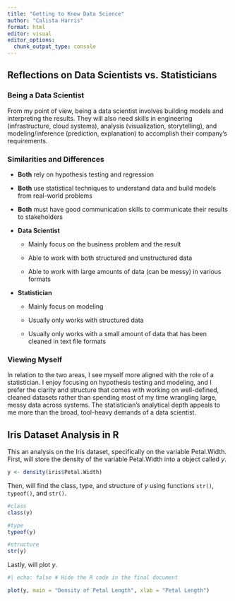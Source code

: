 ```yaml
---
title: "Getting to Know Data Science"
author: "Calista Harris"
format: html
editor: visual
editor_options: 
  chunk_output_type: console
---
```


## Reflections on Data Scientists vs. Statisticians

### Being a Data Scientist

From my point of view, being a data scientist involves building models and interpreting the results. They will also need skills in engineering (infrastructure, cloud systems), analysis (visualization, storytelling), and modeling/inference (prediction, explanation) to accomplish their company's requirements.

### Similarities and Differences

-   **Both** rely on hypothesis testing and regression

-   **Both** use statistical techniques to understand data and build models from real-world problems

-   **Both** must have good communication skills to communicate their results to stakeholders

-   **Data Scientist**

    -   Mainly focus on the business problem and the result

    -   Able to work with both structured and unstructured data

    -   Able to work with large amounts of data (can be messy) in various formats

-   **Statistician**

    -   Mainly focus on modeling

    -   Usually only works with structured data

    -   Usually only works with a small amount of data that has been cleaned in text file formats

### Viewing Myself

In relation to the two areas, I see myself more aligned with the role of a statistician. I enjoy focusing on hypothesis testing and modeling, and I prefer the clarity and structure that comes with working on well-defined, cleaned datasets rather than spending most of my time wrangling large, messy data across systems. The statistician’s analytical depth appeals to me more than the broad, tool-heavy demands of a data scientist.

## Iris Dataset Analysis in R

This an analysis on the Iris dataset, specifically on the variable Petal.Width. First, will store the density of the variable Petal.Width into a object called *y*.

```r
y <- density(iris$Petal.Width)
```

Then, will find the class, type, and structure of *y* using functions `str()`, `typeof()`, and `str()`.
```r
#class
class(y)

#type
typeof(y)

#structure
str(y)
```
 
Lastly, will plot *y*.
```r
#| echo: false # Hide the R code in the final document 

plot(y, main = "Density of Petal Length", xlab = "Petal Length")
```